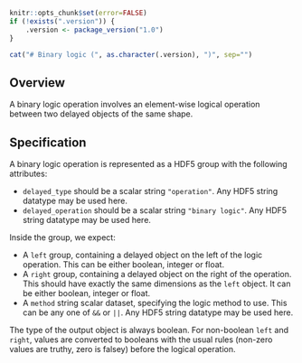 ```r
knitr::opts_chunk$set(error=FALSE)
if (!exists(".version")) {
    .version <- package_version("1.0")
}
```

```r
cat("# Binary logic (", as.character(.version), ")", sep="")
```

## Overview

A binary logic operation involves an element-wise logical operation between two delayed objects of the same shape.

## Specification

A binary logic operation is represented as a HDF5 group with the following attributes:

- `delayed_type` should be a scalar string `"operation"`.
  Any HDF5 string datatype may be used here.
- `delayed_operation` should be a scalar string `"binary logic"`.
  Any HDF5 string datatype may be used here.

Inside the group, we expect:

- A `left` group, containing a delayed object on the left of the logic operation.
  This can be either boolean, integer or float.
- A `right` group, containing a delayed object on the right of the operation.
  This should have exactly the same dimensions as the `left` object.
  It can be either boolean, integer or float.
- A `method` string scalar dataset, specifying the logic method to use.
  This can be any one of `&&` or `||`.
  Any HDF5 string datatype may be used here.

The type of the output object is always boolean.
For non-boolean `left` and `right`, values are converted to booleans with the usual rules (non-zero values are truthy, zero is falsey) before the logical operation.
